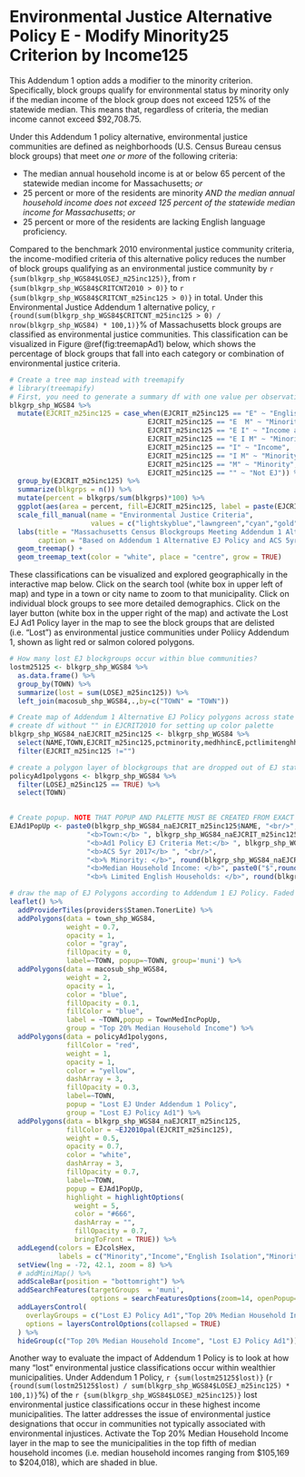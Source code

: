 # Environmental Justice Alternative Policy E - Modify Minority25 Criterion by Income125

This Addendum 1 option adds a modifier to the minority criterion. Specifically, block groups qualify for environmental status by minority only if the median income of the block group does not exceed 125% of the statewide median. This means that, regardless of criteria, the median income cannot exceed \$92,708.75. 

Under this Addendum 1 policy alternative, environmental justice communities are defined as neighborhoods (U.S. Census Bureau census block groups) that meet *one or more* of the following criteria: 

* The median annual household income is at or below 65 percent of the statewide median income for Massachusetts; *or*
* 25 percent or more of the residents are minority *AND the median annual household income does not exceed 125 percent of the statewide median income for Massachusetts*; *or*
* 25 percent or more of the residents are lacking English language proficiency.

Compared to the benchmark 2010 environmental justice community criteria, the income-modified criteria of this alternative policy reduces the number of block groups qualifying as an environmental justice community by `r {sum(blkgrp_shp_WGS84$LOSEJ_m25inc125)}`, from `r {sum(blkgrp_shp_WGS84$CRITCNT2010 > 0)}` to `r {sum(blkgrp_shp_WGS84$CRITCNT_m25inc125 > 0)}` in total. Under this Environmental Justice Addendum 1 alternative policy, `r {round(sum(blkgrp_shp_WGS84$CRITCNT_m25inc125 > 0) / nrow(blkgrp_shp_WGS84) * 100,1)}`% of Massachusetts block groups are classified as environmental justice communities. This classification can be visualized in Figure \@ref(fig:treemapAd1) below, which shows the percentage of block groups that fall into each category or combination of environmental justice criteria.

```r
# Create a tree map instead with treemapify
# library(treemapify)
# First, you need to generate a summary df with one value per observation or EJ criterion
blkgrp_shp_WGS84 %>% 
  mutate(EJCRIT_m25inc125 = case_when(EJCRIT_m25inc125 == "E" ~ "English Isolation",
                                  EJCRIT_m25inc125 == "E  M" ~ "Minority and English Isolation", 
                                  EJCRIT_m25inc125 == "E I" ~ "Income and English Isolation",
                                  EJCRIT_m25inc125 == "E I M" ~ "Minority, Income, and English Isolation",
                                  EJCRIT_m25inc125 == "I" ~ "Income",
                                  EJCRIT_m25inc125 == "I M" ~ "Minority and Income",
                                  EJCRIT_m25inc125 == "M" ~ "Minority",
                                  EJCRIT_m25inc125 == "" ~ "Not EJ")) %>% 
  group_by(EJCRIT_m25inc125) %>% 
  summarize(blkgrps = n()) %>% 
  mutate(percent = blkgrps/sum(blkgrps)*100) %>% 
  ggplot(aes(area = percent, fill=EJCRIT_m25inc125, label = paste(EJCRIT_m25inc125,paste(round(percent,1),"%"),sep="\n"))) + 
  scale_fill_manual(name = "Environmental Justice Criteria", 
                    values = c("lightskyblue","lawngreen","cyan","gold","deeppink","darkgreen","navyblue","gray88")) +
  labs(title = "Massachusetts Census Blockgroups Meeting Addendum 1 Alternative EJ Policy Criteria",
       caption = "Based on Addendum 1 Alternative EJ Policy and ACS 5yr 2017 Blockgroup Estimates") +
  geom_treemap() + 
  geom_treemap_text(color = "white", place = "centre", grow = TRUE)
```

These classifications can be visualized and explored geographically in the interactive map below. Click on the search tool (white box in upper left of map) and type in a town or city name to zoom to that municipality. Click on individual block groups to see more detailed demographics. Click on the layer button (white box in the upper right of the map) and activate the Lost EJ Ad1 Policy layer in the map to see the block groups that are delisted (i.e. "Lost") as environmental justice communities under Poliicy Addendum 1, shown as light red or salmon colored polygons. 

```r
# How many lost EJ blockgroups occur within blue communities?
lostm25125 <- blkgrp_shp_WGS84 %>% 
  as.data.frame() %>% 
  group_by(TOWN) %>% 
  summarize(lost = sum(LOSEJ_m25inc125)) %>% 
  left_join(macosub_shp_WGS84,.,by=c("TOWN" = "TOWN"))

# Create map of Addendum 1 Alternative EJ Policy polygons across state
# create df without "" in EJCRIT2010 for setting up color palette
blkgrp_shp_WGS84_naEJCRIT_m25inc125 <- blkgrp_shp_WGS84 %>%
  select(NAME,TOWN,EJCRIT_m25inc125,pctminority,medhhincE,pctlimitenghh) %>% 
  filter(EJCRIT_m25inc125 !="")

# create a polygon layer of blockgroups that are dropped out of EJ status by criteria change
policyAd1polygons <- blkgrp_shp_WGS84 %>% 
  filter(LOSEJ_m25inc125 == TRUE) %>% 
  select(TOWN)
  

# Create popup. NOTE THAT POPUP AND PALETTE MUST BE CREATED FROM EXACT SAME DF AS USED IN leaflet() MAP. OTHERWISE, POPUPS WILL SHOW UP IN THE WRONG LOCATION!
EJAd1PopUp <- paste0(blkgrp_shp_WGS84_naEJCRIT_m25inc125$NAME, "<br/>",
                   "<b>Town:</b> ", blkgrp_shp_WGS84_naEJCRIT_m25inc125$TOWN, "<br/>",
                   "<b>Ad1 Policy EJ Criteria Met:</b> ", blkgrp_shp_WGS84_naEJCRIT_m25inc125$EJCRIT_m25inc125, "<br/>",
                   "<b>ACS 5yr 2017</b> ", "<br/>",
                   "<b>% Minority: </b>", round(blkgrp_shp_WGS84_naEJCRIT_m25inc125$pctminority,1),"<br/>",
                   "<b>Median Household Income: </b>", paste0("$",round(blkgrp_shp_WGS84_naEJCRIT_m25inc125$medhhincE)),"<br/>",
                   "<b>% Limited English Households: </b>", round(blkgrp_shp_WGS84_naEJCRIT_m25inc125$pctlimitenghh,1))

# draw the map of EJ Polygons according to Addendum 1 EJ Policy. Faded red/salmong colored polygons represent blockgroups that lose EJ status when the income criteria modifies minority and English isolation. 
leaflet() %>% 
  addProviderTiles(providers$Stamen.TonerLite) %>% 
  addPolygons(data = town_shp_WGS84,
              weight = 0.7,
              opacity = 1,
              color = "gray",
              fillOpacity = 0,
              label=~TOWN, popup=~TOWN, group='muni') %>% 
  addPolygons(data = macosub_shp_WGS84,
              weight = 2,
              opacity = 1,
              color = "blue",
              fillOpacity = 0.1,
              fillColor = "blue",
              label = ~TOWN,popup = TownMedIncPopUp,
              group = "Top 20% Median Household Income") %>% 
  addPolygons(data = policyAd1polygons,
              fillColor = "red",
              weight = 1,
              opacity = 1,
              color = "yellow",
              dashArray = 3,
              fillOpacity = 0.3,
              label=~TOWN,
              popup = "Lost EJ Under Addendum 1 Policy",
              group = "Lost EJ Policy Ad1") %>% 
  addPolygons(data = blkgrp_shp_WGS84_naEJCRIT_m25inc125,
              fillColor = ~EJ2010pal(EJCRIT_m25inc125), 
              weight = 0.5,
              opacity = 0.7,
              color = "white",
              dashArray = 3,
              fillOpacity = 0.7,
              label=~TOWN, 
              popup = EJAd1PopUp,
              highlight = highlightOptions(
                weight = 5,
                color = "#666",
                dashArray = "",
                fillOpacity = 0.7,
                bringToFront = TRUE)) %>% 
  addLegend(colors = EJcolsHex, 
            labels = c("Minority","Income","English Isolation","Minority and Income","Minority and English Isolation","Income and English Isolation","Minority, Income, and English Isolation"), title = "Environmental Justice Populations", position = "bottomleft") %>% 
  setView(lng = -72, 42.1, zoom = 8) %>% 
  # addMiniMap() %>% 
  addScaleBar(position = "bottomright") %>% 
  addSearchFeatures(targetGroups  = 'muni', 
                    options = searchFeaturesOptions(zoom=14, openPopup=TRUE, hideMarkerOnCollapse=T)) %>% 
  addLayersControl(
    overlayGroups = c("Lost EJ Policy Ad1","Top 20% Median Household Income"),
    options = layersControlOptions(collapsed = TRUE)
  ) %>% 
  hideGroup(c("Top 20% Median Household Income", "Lost EJ Policy Ad1"))
```

Another way to evaluate the impact of Addendum 1 Policy is to look at how many "lost" environmental justice classifications occur within wealthier municipalities. Under Addendum 1 Policy, `r {sum(lostm25125$lost)}` (`r {round(sum(lostm25125$lost) / sum(blkgrp_shp_WGS84$LOSEJ_m25inc125) * 100,1)}`%) of the `r {sum(blkgrp_shp_WGS84$LOSEJ_m25inc125)}` lost environmental justice classifications occur in these highest income municipalities. The latter addresses the issue of environmental justice designations that occur in communities not typically associated with environmental injustices. Activate the Top 20% Median Household Income layer in the map to see the municipalities in the top fifth of median household incomes (i.e. median household incomes ranging from \$105,169 to \$204,018), which are shaded in blue. 